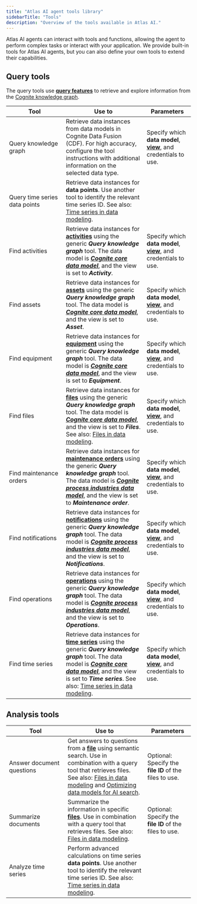 ```yaml
---
title: "Atlas AI agent tools library"
sidebarTitle: "Tools"
description: "Overview of the tools available in Atlas AI."
---
```


Atlas AI agents can interact with tools and functions, allowing the agent to perform complex tasks or interact with your application. We provide built-in tools for Atlas AI agents, but you can also define your own tools to extend their capabilities.

## Query tools

The query tools use [**query features**](/cdf/dm/dm_concepts/dm_querying) to retrieve and explore information from the [Cognite knowledge graph](/cdf/dm/dm_concepts/dm_property_graph).

| Tool                          | Use to                                                                                                                                                                                                                                                                                                                                                                                 | Parameters                                                                                                                  |
| ----------------------------- | -------------------------------------------------------------------------------------------------------------------------------------------------------------------------------------------------------------------------------------------------------------------------------------------------------------------------------------------------------------------------------------- | --------------------------------------------------------------------------------------------------------------------------- |
| Query knowledge graph         | Retrieve data instances from data models in Cognite Data Fusion (CDF). For high accuracy, configure the tool instructions with additional information on the selected data type.                                                                                                                                                                                                       | Specify which **data model**, [**view**](/cdf/dm/dm_concepts/dm_containers_views_datamodels#views), and credentials to use. |
| Query time series data points | Retrieve data instances for **data points**. Use another tool to identify the relevant time series ID. See also: [Time series in data modeling](/cdf/dm/dm_guides/dm_integrate_with_time_series).                                                                                                                                                                                      |                                                                                                                             |
| Find activities               | Retrieve data instances for [**activities**](/cdf/dm/dm_reference/dm_core_data_model#activity) using the generic ***Query knowledge graph*** tool. The data model is [***Cognite core data model***](/cdf/dm/dm_reference/dm_core_data_model), and the view is set to ***Activity***.                                                                                                  | Specify which **data model**, [**view**](/cdf/dm/dm_concepts/dm_containers_views_datamodels#views), and credentials to use. |
| Find assets                   | Retrieve data instances for [**assets**](/cdf/dm/dm_reference/dm_core_data_model#asset) using the generic ***Query knowledge graph*** tool. The data model is [***Cognite core data model***](/cdf/dm/dm_reference/dm_core_data_model), and the view is set to ***Asset***.                                                                                                            | Specify which **data model**, [**view**](/cdf/dm/dm_concepts/dm_containers_views_datamodels#views), and credentials to use. |
| Find equipment                | Retrieve data instances for [**equipment**](/cdf/dm/dm_reference/dm_core_data_model#equipment) using the generic ***Query knowledge graph*** tool. The data model is [***Cognite core data model***](/cdf/dm/dm_reference/dm_core_data_model), and the view is set to ***Equipment***.                                                                                                 | Specify which **data model**, [**view**](/cdf/dm/dm_concepts/dm_containers_views_datamodels#views), and credentials to use. |
| Find files                    | Retrieve data instances for [**files**](/cdf/dm/dm_reference/dm_core_data_model#file) using the generic ***Query knowledge graph*** tool. The data model is [***Cognite core data model***](/cdf/dm/dm_reference/dm_core_data_model), and the view is set to ***Files***. See also: [Files in data modeling](/cdf/dm/dm_guides/dm_integrate_files).                                    | Specify which **data model**, [**view**](/cdf/dm/dm_concepts/dm_containers_views_datamodels#views), and credentials to use. |
| Find maintenance orders       | Retrieve data instances for [**maintenance orders**](/cdf/dm/dm_reference/dm_process_industry_data_model#cognitemaintenanceorder) using the generic ***Query knowledge graph*** tool. The data model is [***Cognite process industries data model***](/cdf/dm/dm_reference/dm_process_industry_data_model), and the view is set to ***Maintenance order***.                            | Specify which **data model**, [**view**](/cdf/dm/dm_concepts/dm_containers_views_datamodels#views), and credentials to use. |
| Find notifications            | Retrieve data instances for [**notifications**](/cdf/dm/dm_reference/dm_process_industry_data_model#cognitenotification) using the generic ***Query knowledge graph*** tool. The data model is [***Cognite process industries data model***](/cdf/dm/dm_reference/dm_process_industry_data_model), and the view is set to ***Notifications***.                                         | Specify which **data model**, [**view**](/cdf/dm/dm_concepts/dm_containers_views_datamodels#views), and credentials to use. |
| Find operations               | Retrieve data instances for [**operations**](/cdf/dm/dm_reference/dm_process_industry_data_model#cogniteoperation) using the generic ***Query knowledge graph*** tool. The data model is [***Cognite process industries data model***](/cdf/dm/dm_reference/dm_process_industry_data_model), and the view is set to ***Operations***.                                                  | Specify which **data model**, [**view**](/cdf/dm/dm_concepts/dm_containers_views_datamodels#views), and credentials to use. |
| Find time series              | Retrieve data instances for [**time series**](/cdf/dm/dm_reference/dm_core_data_model#timeseries) using the generic ***Query knowledge graph*** tool. The data model is [***Cognite core data model***](/cdf/dm/dm_reference/dm_core_data_model), and the view is set to ***Time series***. See also: [Time series in data modeling](/cdf/dm/dm_guides/dm_integrate_with_time_series). | Specify which **data model**, [**view**](/cdf/dm/dm_concepts/dm_containers_views_datamodels#views), and credentials to use. |

## Analysis tools

| Tool                      | Use to                                                                                                                                                                                                                                                                                                                                         | Parameters                                             |
| ------------------------- | ---------------------------------------------------------------------------------------------------------------------------------------------------------------------------------------------------------------------------------------------------------------------------------------------------------------------------------------------- | ------------------------------------------------------ |
| Answer document questions | Get answers to questions from a [**file**](/cdf/dm/dm_reference/dm_core_data_model#file) using semantic search. Use in combination with a query tool that retrieves files. See also: [Files in data modeling](/cdf/dm/dm_guides/dm_integrate_files) and [Optimizing data models for AI search](/cdf/dm/dm_guides/dm_best_practices_ai_search). | Optional: Specify the **file ID** of the files to use. |
| Summarize documents       | Summarize the information in specific [**files**](/cdf/dm/dm_reference/dm_core_data_model#file). Use in combination with a query tool that retrieves files. See also: [Files in data modeling](/cdf/dm/dm_guides/dm_integrate_files).                                                                                                          | Optional: Specify the **file ID** of the files to use. |
| Analyze time series       | Perform advanced calculations on time series **data points**. Use another tool to identify the relevant time series ID. See also: [Time series in data modeling](/cdf/dm/dm_guides/dm_integrate_with_time_series).                                                                                                                             |                                                        |

